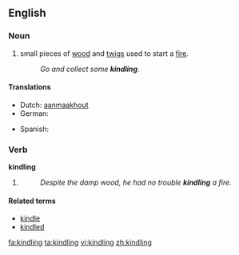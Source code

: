 ==English==

===Noun===
{{en-noun|-}}

# small pieces of [[wood]] and [[twigs]] used to start a [[fire]].
#: ''Go and collect some '''kindling'''.''

====Translations====
{{trans-top|pieces of wood and twigs used to start a fire}}
* Dutch: [[aanmaakhout]]
* German: {{t-|de|Kleinholz|n}}
{{trans-mid}}
* Spanish: {{t-|es|astillas}} {{f|p}}
{{trans-bottom}}

===Verb===
'''kindling'''

# {{present participle of|kindle}}
#: ''Despite the damp wood, he had no trouble '''kindling''' a fire.''

====Related terms====
* [[kindle]]
* [[kindled]]

[[fa:kindling]]
[[ta:kindling]]
[[vi:kindling]]
[[zh:kindling]]